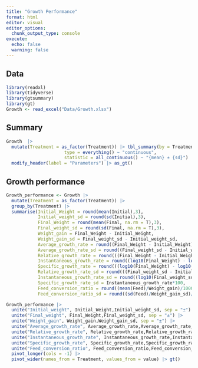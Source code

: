```yaml
---
title: "Growth Performance"
format: html
editor: visual
editor_options: 
  chunk_output_type: console
execute: 
  echo: false
  warning: false
---
```


## Data

```r
library(readxl)
library(tidyverse)
library(gtsummary)
library(gt)
Growth <- read_excel("Data/Growth.xlsx")
```

## Summary

```r

Growth  |> 
  mutate(Treatment = as_factor(Treatment)) |> tbl_summary(by = Treatment,
                      type = everything() ~ "continuous",
                      statistic = all_continuous() ~ "{mean} ± {sd}") |> 
  modify_header(label = "Parameters") |> as_gt()
```

## Growth performance

```r
Growth_performance <- Growth |> 
  mutate(Treatment = as_factor(Treatment)) |> 
  group_by(Treatment) |> 
  summarise(Initial_Weight = round(mean(Initial),3),
            Initial_weight_sd = round(sd(Initial),3),
            Final_Weight = round(mean(Final, na.rm = T),3),
            Final_weight_sd = round(sd(Final, na.rm = T),3),
            Weight_gain = Final_Weight - Initial_Weight,
            Weight_gain_sd = Final_weight_sd - Initial_weight_sd,
            Average_growth_rate = round((Final_Weight - Initial_Weight)/168,3),
            Average_growth_rate_sd = round((Final_weight_sd - Initial_weight_sd)/168,3),
            Relative_growth_rate = round(((Final_Weight - Initial_Weight)/Initial_Weight)*100,3),
            Instantaneous_growth_rate = round((log10(Final_Weight) - log10(Initial_Weight))/168,3),
            Specific_growth_rate = round(((log10(Final_Weight) - log10(Initial_Weight))/168)*100,3),
            Relative_growth_rate_sd = round(((Final_weight_sd - Initial_weight_sd)/Initial_weight_sd),3),
            Instantaneous_growth_rate_sd = round((log10(Final_weight_sd) - log10(Initial_weight_sd))/168,3),
            Specific_growth_rate_sd = Instantaneous_growth_rate*100,
            Feed_conversion_ratio = round((mean(Feed)/Weight_gain)/1000,3),
            Feed_conversion_ratio_sd = round((sd(Feed)/Weight_gain_sd)/1000,3))

Growth_performance |> 
  unite("Initial_weight", Initial_Weight,Initial_weight_sd, sep = "±") |> 
  unite("Final_weight", Final_Weight,Final_weight_sd, sep = "±") |> 
  unite("Weight_gain", Weight_gain,Weight_gain_sd, sep = "±") |> 
  unite("Average_growth_rate", Average_growth_rate,Average_growth_rate_sd, sep = "±") |> 
  unite("Relative_growth_rate", Relative_growth_rate,Relative_growth_rate_sd, sep = "±")|> 
  unite("Instantaneous_growth_rate", Instantaneous_growth_rate,Instantaneous_growth_rate_sd, sep = "±")|> 
  unite("Specific_growth_rate", Specific_growth_rate,Specific_growth_rate_sd, sep = "±")|> 
  unite("Feed_conversion_ratio", Feed_conversion_ratio,Feed_conversion_ratio_sd, sep = "±") |> 
  pivot_longer(cols = -1) |> 
  pivot_wider(names_from = Treatment, values_from = value) |> gt()
```
